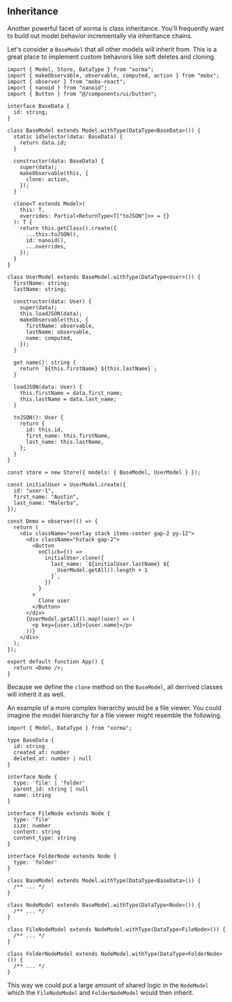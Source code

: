 ## Inheritance

Another powerful facet of xorma is class inheritance. You'll frequently want to build out model behavior incrementally via inheritance chains.

Let's consider a `BaseModel` that all other models will inherit from. This is a great place to implement custom behaviors like soft deletes and cloning.

```tsx live
import { Model, Store, DataType } from "xorma";
import { makeObservable, observable, computed, action } from "mobx";
import { observer } from "mobx-react";
import { nanoid } from "nanoid";
import { Button } from "@/components/ui/button";

interface BaseData {
  id: string;
}

class BaseModel extends Model.withType(DataType<BaseData>()) {
  static idSelector(data: BaseData) {
    return data.id;
  }

  constructor(data: BaseData) {
    super(data);
    makeObservable(this, {
      clone: action,
    });
  }

  clone<T extends Model>(
    this: T,
    overrides: Partial<ReturnType<T["toJSON"]>> = {}
  ): T {
    return this.getClass().create({
      ...this.toJSON(),
      id: nanoid(),
      ...overrides,
    });
  }
}

class UserModel extends BaseModel.withType(DataType<User>()) {
  firstName: string;
  lastName: string;

  constructor(data: User) {
    super(data);
    this.loadJSON(data);
    makeObservable(this, {
      firstName: observable,
      lastName: observable,
      name: computed,
    });
  }

  get name(): string {
    return `${this.firstName} ${this.lastName}`;
  }

  loadJSON(data: User) {
    this.firstName = data.first_name;
    this.lastName = data.last_name;
  }

  toJSON(): User {
    return {
      id: this.id,
      first_name: this.firstName,
      last_name: this.lastName,
    };
  }
}

const store = new Store({ models: { BaseModel, UserModel } });

const initialUser = UserModel.create({
  id: "user-1",
  first_name: "Austin",
  last_name: "Malerba",
});

const Demo = observer(() => {
  return (
    <div className="overlay stack items-center gap-2 py-12">
      <div className="hstack gap-2">
        <Button
          onClick={() =>
            initialUser.clone({
              last_name: `${initialUser.lastName} ${
                UserModel.getAll().length + 1
              }`,
            })
          }
        >
          Clone user
        </Button>
      </div>
      {UserModel.getAll().map((user) => (
        <p key={user.id}>{user.name}</p>
      ))}
    </div>
  );
});

export default function App() {
  return <Demo />;
}
```

Because we define the `clone` method on the `BaseModel`, all derrived classes will inherit it as well.

An example of a more complex hierarchy would be a file viewer. You could imagine the model hierarchy for a file viewer might resemble the following.

```tsx
import { Model, DataType } from "xorma";

type BaseData {
  id: string
  created_at: number
  deleted_at: number | null
}

interface Node {
  type: 'file' | 'folder'
  parent_id: string | null
  name: string
}

interface FileNode extends Node {
  type: 'file'
  size: number
  content: string
  content_type: string
}

interface FolderNode extends Node {
  type: 'folder'
}

class BaseModel extends Model.withType(DataType<BaseData>()) {
  /** ... */
}

class NodeModel extends BaseModel.withType(DataType<Node>()) {
  /** ... */
}

class FileNodeModel extends NodeModel.withType(DataType<FileNode>()) {
  /** ... */
}

class FolderNodeModel extends NodeModel.withType(DataType<FolderNode>()) {
  /** ... */
}
```

This way we could put a large amount of shared logic in the `NodeModel` which the `FileNodeModel` and `FolderNodeModel` would then inherit.
